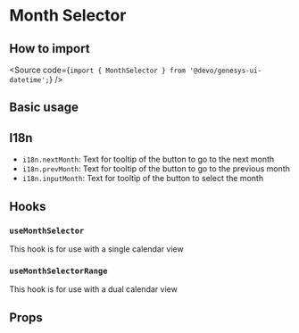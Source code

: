 

<Meta of={Stories} />

# Month Selector

## How to import

<Source code={`import { MonthSelector } from '@devo/genesys-ui-datetime';`} />

## Basic usage

<Canvas of={Stories.Playground} />

## I18n

- `i18n.nextMonth`: Text for tooltip of the button to go to the next month
- `i18n.prevMonth`: Text for tooltip of the button to go to the previous month
- `i18n.inputMonth`: Text for tooltip of the button to select the month

## Hooks

### `useMonthSelector`

This hook is for use with a single calendar view

### `useMonthSelectorRange`

This hook is for use with a dual calendar view

## Props

<ArgTypes of={Stories} />
